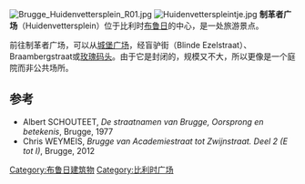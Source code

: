 [[File:Brugge_Huidenvettersplein_R01.jpg|thumb]]
[[File:Huidenvetterspleintje.jpg|thumb]]
'''制革者广场'''（Huidenvettersplein）位于比利时[[布鲁日|布鲁日]]的中心，是一处旅游景点。

前往制革者广场，可以从[[城堡广场_(布鲁日)|城堡广场]]，经盲驴街（Blinde Ezelstraat）、Braambergstraat或[[玫瑰码头|玫瑰码头]]。由于它是封闭的，规模又不大，所以更像是一个庭院而非公共场所。

==参考==
* Albert SCHOUTEET, ''De straatnamen van Brugge, Oorsprong en betekenis'', Brugge, 1977
* Chris WEYMEIS, ''Brugge van Academiestraat tot Zwijnstraat. Deel 2 (E tot I)'', Brugge, 2012

[[Category:布鲁日建筑物|Category:布鲁日建筑物]]
[[Category:比利时广场|Category:比利时广场]]